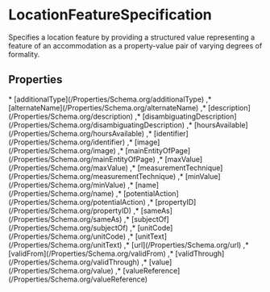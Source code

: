 
# LocationFeatureSpecification

Specifies a location feature by providing a structured value representing a feature of an accommodation as a property-value pair of varying degrees of formality.

## Properties

<Grid>
* [additionalType](/Properties/Schema.org/additionalType)
,* [alternateName](/Properties/Schema.org/alternateName)
,* [description](/Properties/Schema.org/description)
,* [disambiguatingDescription](/Properties/Schema.org/disambiguatingDescription)
,* [hoursAvailable](/Properties/Schema.org/hoursAvailable)
,* [identifier](/Properties/Schema.org/identifier)
,* [image](/Properties/Schema.org/image)
,* [mainEntityOfPage](/Properties/Schema.org/mainEntityOfPage)
,* [maxValue](/Properties/Schema.org/maxValue)
,* [measurementTechnique](/Properties/Schema.org/measurementTechnique)
,* [minValue](/Properties/Schema.org/minValue)
,* [name](/Properties/Schema.org/name)
,* [potentialAction](/Properties/Schema.org/potentialAction)
,* [propertyID](/Properties/Schema.org/propertyID)
,* [sameAs](/Properties/Schema.org/sameAs)
,* [subjectOf](/Properties/Schema.org/subjectOf)
,* [unitCode](/Properties/Schema.org/unitCode)
,* [unitText](/Properties/Schema.org/unitText)
,* [url](/Properties/Schema.org/url)
,* [validFrom](/Properties/Schema.org/validFrom)
,* [validThrough](/Properties/Schema.org/validThrough)
,* [value](/Properties/Schema.org/value)
,* [valueReference](/Properties/Schema.org/valueReference)

</Grid>

